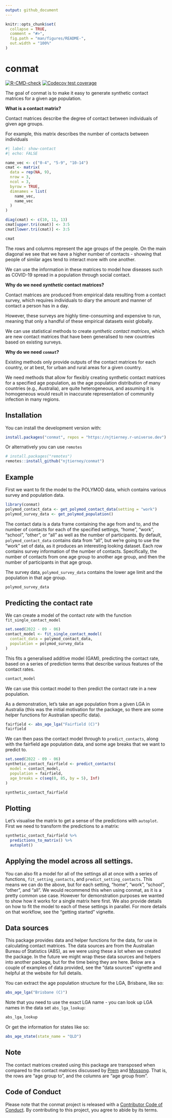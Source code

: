```yaml
---
output: github_document
---
```


<!-- README.md is generated from README.Rmd. Please edit that file -->

```r
knitr::opts_chunk$set(
  collapse = TRUE,
  comment = "#>",
  fig.path = "man/figures/README-",
  out.width = "100%"
)
```

# conmat

<!-- badges: start -->
[![R-CMD-check](https://github.com/njtierney/conmat/actions/workflows/R-CMD-check.yaml/badge.svg)](https://github.com/njtierney/conmat/actions/workflows/R-CMD-check.yaml)
[![Codecov test coverage](https://codecov.io/gh/njtierney/conmat/branch/master/graph/badge.svg)](https://codecov.io/gh/njtierney/conmat?branch=master)
<!-- badges: end -->

The goal of conmat is to make it easy to generate synthetic contact matrices for a given age population.

**What is a contact matrix?**

Contact matrices describe the degree of contact between individuals of given age groups. 

For example, this matrix describes the number of contacts between individuals

```r
#| label: show-contact
#| echo: FALSE

name_vec <- c("0-4", "5-9", "10-14")
cmat <- matrix(
  data = rep(NA, 9),
  nrow = 3,
  ncol = 3,
  byrow = TRUE,
  dimnames = list(
    name_vec,
    name_vec
  )
)

diag(cmat) <- c(10, 11, 13)
cmat[upper.tri(cmat)] <- 3:5
cmat[lower.tri(cmat)] <- 3:5

cmat
```

The rows and columns represent the age groups of the people. On the main diagonal we see that we have a higher number of contacts - showing that people of similar ages tend to interact more with one another.

We can use the information in these matrices to model how diseases such as COVID-19 spread in a population through social contact. 

**Why do we need _synthetic_ contact matrices?**

Contact matrices are produced from empirical data resulting from a contact survey, which requires individuals to diary the amount and manner of contact a person has in a day. 

However, these surveys are highly time-consuming and expensive to run, meaning that only a handful of these empirical datasets exist globally. 

We can use statistical methods to create _synthetic contact matrices_, which are new contact matrices that have been generalised to new countries based on existing surveys.

**Why do we need `conmat`?**

Existing methods only provide outputs of the contact matrices for each country, or at best, for urban and rural areas for a given country. 

We need methods that allow for flexibly creating synthetic contact matrices for a specified age population, as the age population distribution of many countries (e.g., Australia), are quite heterogeneous, and assuming it is homogeneous would result in inaccurate representation of community infection in many regions.

## Installation

You can install the development version with:

```r
install.packages("conmat", repos = "https://njtierney.r-universe.dev")
```

Or alternatively you can use `remotes`

``` r
# install.packages("remotes")
remotes::install_github("njtierney/conmat")
```

## Example

First we want to fit the model to the POLYMOD data, which contains various survey and population data.

```r
library(conmat)
polymod_contact_data <- get_polymod_contact_data(setting = "work")
polymod_survey_data <- get_polymod_population()
```

The contact data is a data frame containing the age from and to, and the number of contacts for each of the specified settings, "home", "work", "school", "other", or "all" as well as the number of participants. By default, `polymod_contact_data` contains data from "all", but we're going to use the "work" set of data, as it produces an interesting looking dataset. Each row contains survey information of the number of contacts. Specifically, the number of contacts from one age group to another age group, and then the number of participants in that age group.

The survey data, `polymod_survey_data` contains the lower age limit and the population in that age group.

```r
polymod_survey_data
```

## Predicting the contact rate

We can create a model of the contact *rate* with the function `fit_single_contact_model`

```r
set.seed(2022 - 09 - 06)
contact_model <- fit_single_contact_model(
  contact_data = polymod_contact_data,
  population = polymod_survey_data
)
```

This fits a generalised additive model (GAM), predicting the contact rate, based on a series of prediction terms that describe various features of the contact rates.

```r
contact_model
```

We can use this contact model to then predict the contact rate in a new population.

As a demonstration, let's take an age population from a given LGA in Australia (this was the initial motivation for the package, so there are some helper functions for Australian specific data).

```r
fairfield <- abs_age_lga("Fairfield (C)")
fairfield
```

We can then pass the contact model through to `predict_contacts`, along with the fairfield age population data, and some age breaks that we want to predict to.

```r
set.seed(2022 - 09 - 06)
synthetic_contact_fairfield <- predict_contacts(
  model = contact_model,
  population = fairfield,
  age_breaks = c(seq(0, 85, by = 5), Inf)
)

synthetic_contact_fairfield
```

## Plotting

Let's visualise the matrix to get a sense of the predictions with `autoplot`. First we need to transform the predictions to a matrix:

```r
synthetic_contact_fairfield %>%
  predictions_to_matrix() %>%
  autoplot()
```

## Applying the model across all settings.

You can also fit a model for all of the settings all at once with a series of functions, `fit_setting_contacts`, and `predict_setting_contacts`.  This means we can do the above, but for each setting, "home", "work", "school", "other", and "all". We would recommend this when using conmat, as it is a pretty common use case. However for demonstration purposes we wanted to show how it works for a single matrix here first. We also provide details on how to fit the model to each of these settings in parallel. For more details on that workflow, see the "getting started" vignette.

## Data sources

This package provides data and helper functions for the data, for use in calculating contact matrices. The data sources are from the Australian Bureau of Statistics (ABS), as we were using these a lot when we created the package. In the future we might wrap these data sources and helpers into another package, but for the time being they are here. Below are a couple of examples of data provided, see the "data sources" vignette and helpful at the website for full details.

You can extract the age population structure for the LGA, Brisbane, like so:

```r
abs_age_lga("Brisbane (C)")
```

Note that you need to use the exact LGA name - you can look up LGA names in the data set `abs_lga_lookup`:

```r
abs_lga_lookup
```

Or get the information for states like so:

```r
abs_age_state(state_name = "QLD")
```


## Note 

The contact matrices created using this package are transposed when compared to the contact matrices discussed by [Prem](https://journals.plos.org/ploscompbiol/article?id=10.1371/journal.pcbi.1005697) and [Mossong](https://journals.plos.org/plosmedicine/article?id=10.1371/journal.pmed.0050074). That is, the rows are "age group to", and the columns are "age group from".

## Code of Conduct

Please note that the conmat project is released with a [Contributor Code of Conduct](https://contributor-covenant.org/version/2/0/CODE_OF_CONDUCT.html). By contributing to this project, you agree to abide by its terms.
